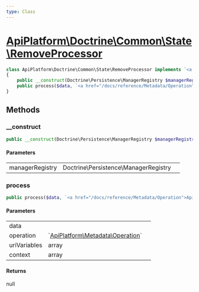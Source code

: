 ```yaml
---
type: Class
---
```


# [ApiPlatform\Doctrine\Common\State\RemoveProcessor](/docs/reference/Doctrine/Common/State/RemoveProcessor)



```php
class ApiPlatform\Doctrine\Common\State\RemoveProcessor implements `<a href="/docs/reference/State/ProcessorInterface">ApiPlatform\State\ProcessorInterface</a>`
{
    public __construct(Doctrine\Persistence\ManagerRegistry $managerRegistry)
    public process($data, `<a href="/docs/reference/Metadata/Operation">ApiPlatform\Metadata\Operation</a>` $operation, array $uriVariables, array $context): null
}
```
## Methods

### __construct



```php
public __construct(Doctrine\Persistence\ManagerRegistry $managerRegistry)
```

#### Parameters

<table><tbody>
<tr><td>managerRegistry</td><td>Doctrine\Persistence\ManagerRegistry</td><td></td></tr>
</tbody>
</table>

### process



```php
public process($data, `<a href="/docs/reference/Metadata/Operation">ApiPlatform\Metadata\Operation</a>` $operation, array $uriVariables, array $context): null
```

#### Parameters

<table><tbody>
<tr><td>data</td><td></td><td></td></tr><tr><td>operation</td><td>`<a href="/docs/reference/Metadata/Operation">ApiPlatform\Metadata\Operation</a>`</td><td></td></tr><tr><td>uriVariables</td><td>array</td><td></td></tr><tr><td>context</td><td>array</td><td></td></tr>
</tbody>
</table>

#### Returns

null
